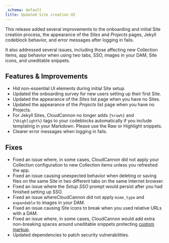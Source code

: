 ```yaml
---
_schema: default
title: Updated Site creation UI
---
```

This release added several improvements to the onboarding and initial Site creation process, the appearance of the *Sites* and *Projects* pages, Jekyll codeblock behavior, and error messages after logging in fails.

It also addressed several issues, including those affecting new Collection items, app behavior when using two tabs, SSO, images in your DAM, Site icons, and uneditable snippets.

## Features & Improvements

* Hid non-essential UI elements during initial Site setup.
* Updated the onboarding survey for new users setting up their first Site.
* Updated the appearance of the *Sites* list page when you have no Sites.
* Updated the appearance of the *Projects* list page when you have no Projects.
* For Jekyll Sites, CloudCannon no longer adds `{%raw%}` and `{%highlight%}` tags to your codeblocks automatically if you include templating in your Markdown. Please use the Raw or Highlight snippets.
* Clearer error messages when logging in fails.

## Fixes

* Fixed an issue where, in some cases, CloudCannon did not apply your Collection configuration to new Collection items unless you refreshed the app.
* Fixed an issue causing unexpected behavior when deleting or saving files on the same Site in two different tabs on the same Internet browser.
* Fixed an issue where the *Setup SSO* prompt would persist after you had finished setting up SSO.
* Fixed an issue whereCloudCannon did not apply `mime_type` and `expandable` to images in your DAM.
* Fixed an issue causing Site icons to break when you used relative URLs with a DAM.
* Fixed an issue where, in some cases, CloudCannon would add extra non-breaking spaces around uneditable snippets protecting [custom markup](/documentation/articles/best-practices-for-rich-text/#unsupported-html-elements-in-rich-text-editors).
* Updated dependencies to patch security vulnerabilities.